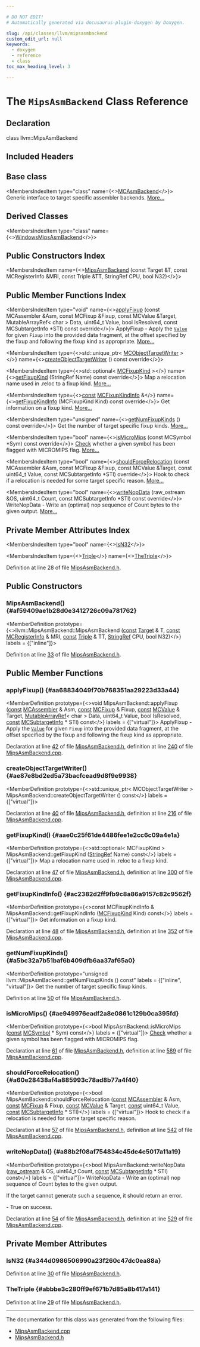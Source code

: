 ```yaml
---

# DO NOT EDIT!
# Automatically generated via docusaurus-plugin-doxygen by Doxygen.

slug: /api/classes/llvm/mipsasmbackend
custom_edit_url: null
keywords:
  - doxygen
  - reference
  - class
toc_max_heading_level: 3

---
```





# The `MipsAsmBackend` Class Reference

<DoxygenPage pluginConfig={pluginConfig}>



## Declaration

<CodeBlock>class llvm::MipsAsmBackend</CodeBlock>

## Included Headers

<IncludesList>
<IncludesListItem
  filePath="Target/Mips/MCTargetDesc/MipsAsmBackend.h"
  permalink="/docs/api/files/lib/lib/target/lib/target/mips/lib/target/mips/mctargetdesc/mipsasmbackend-h"
  isLocal="true" />
</IncludesList>

## Base class

<MembersIndex>

<MembersIndexItem
  type="class"
  name={<><a href="/docs/api/classes/llvm/mcasmbackend">MCAsmBackend</a></>}>
Generic interface to target specific assembler backends. <a href="/docs/api/classes/llvm/mcasmbackend/#details">More...</a>
</MembersIndexItem>

</MembersIndex>

## Derived Classes

<MembersIndex>

<MembersIndexItem
  type="class"
  name={<><a href="/docs/api/classes/anonymous-namespace-mipsasmbackend-cpp-/windowsmipsasmbackend">WindowsMipsAsmBackend</a></>}>
</MembersIndexItem>

</MembersIndex>

## Public Constructors Index

<MembersIndex>

<MembersIndexItem
  name={<><a href="#af59409ae1b28d0e3412726c09a781762">MipsAsmBackend</a> (const Target &amp;T, const MCRegisterInfo &amp;MRI, const Triple &amp;TT, StringRef CPU, bool N32)</>}>
</MembersIndexItem>

</MembersIndex>

## Public Member Functions Index

<MembersIndex>

<MembersIndexItem
  type="void"
  name={<><a href="#aa68834049f70b768351aa29223d33a44">applyFixup</a> (const MCAssembler &amp;Asm, const MCFixup &amp;Fixup, const MCValue &amp;Target, MutableArrayRef&lt; char &gt; Data, uint64&#95;t Value, bool IsResolved, const MCSubtargetInfo &#42;STI) const override</>}>
ApplyFixup - Apply the <code><a href="/docs/api/classes/llvm/value">Value</a></code> for given <code>Fixup</code> into the provided data fragment, at the offset specified by the fixup and following the fixup kind as appropriate. <a href="#aa68834049f70b768351aa29223d33a44">More...</a>
</MembersIndexItem>

<MembersIndexItem
  type={<>std::unique&#95;ptr&lt; <a href="/docs/api/classes/llvm/mcobjecttargetwriter">MCObjectTargetWriter</a> &gt;</>}
  name={<><a href="#ae87e8bd2ed5a73bacfcead9d8f9e9938">createObjectTargetWriter</a> () const override</>}>
</MembersIndexItem>

<MembersIndexItem
  type={<>std::optional&lt; <a href="/docs/api/namespaces/llvm/#a84cef097f15848752272d38769011f58">MCFixupKind</a> &gt;</>}
  name={<><a href="#aae0c25f61de4486fee1e2cc6c09a4e1a">getFixupKind</a> (StringRef Name) const override</>}>
Map a relocation name used in .reloc to a fixup kind. <a href="#aae0c25f61de4486fee1e2cc6c09a4e1a">More...</a>
</MembersIndexItem>

<MembersIndexItem
  type={<><a href="/docs/api/files/lib/lib/target/lib/target/aarch64/aarch64promoteconstant-cpp/#a90f8350fecae261c25be85d38b451bff">const</a> <a href="/docs/api/structs/llvm/mcfixupkindinfo">MCFixupKindInfo</a> &amp;</>}
  name={<><a href="#ac2382d2ff9fb9c8a86a9157c82c9562f">getFixupKindInfo</a> (MCFixupKind Kind) const override</>}>
Get information on a fixup kind. <a href="#ac2382d2ff9fb9c8a86a9157c82c9562f">More...</a>
</MembersIndexItem>

<MembersIndexItem
  type="unsigned"
  name={<><a href="#a5bc32a7b51baf6b409dfb6aa37af65a0">getNumFixupKinds</a> () const override</>}>
Get the number of target specific fixup kinds. <a href="#a5bc32a7b51baf6b409dfb6aa37af65a0">More...</a>
</MembersIndexItem>

<MembersIndexItem
  type="bool"
  name={<><a href="#ae949976eadf2a8e0861c129b0ca395fd">isMicroMips</a> (const MCSymbol &#42;Sym) const override</>}>
<a href="/docs/api/namespaces/llvm/check">Check</a> whether a given symbol has been flagged with MICROMIPS flag. <a href="#ae949976eadf2a8e0861c129b0ca395fd">More...</a>
</MembersIndexItem>

<MembersIndexItem
  type="bool"
  name={<><a href="#a60e28438af4a885993c78ad8b77a4f40">shouldForceRelocation</a> (const MCAssembler &amp;Asm, const MCFixup &amp;Fixup, const MCValue &amp;Target, const uint64&#95;t Value, const MCSubtargetInfo &#42;STI) override</>}>
Hook to check if a relocation is needed for some target specific reason. <a href="#a60e28438af4a885993c78ad8b77a4f40">More...</a>
</MembersIndexItem>

<MembersIndexItem
  type="bool"
  name={<><a href="#a88b2f08af754834c45de4e5017a11a19">writeNopData</a> (raw&#95;ostream &amp;OS, uint64&#95;t Count, const MCSubtargetInfo &#42;STI) const override</>}>
WriteNopData - Write an (optimal) nop sequence of Count bytes to the given output. <a href="#a88b2f08af754834c45de4e5017a11a19">More...</a>
</MembersIndexItem>

</MembersIndex>

## Private Member Attributes Index

<MembersIndex>

<MembersIndexItem
  type="bool"
  name={<><a href="#a344d0986506990a23f260c47dc0ea88a">IsN32</a></>}>
</MembersIndexItem>

<MembersIndexItem
  type={<><a href="/docs/api/classes/llvm/triple">Triple</a></>}
  name={<><a href="#abbbe3c280ff9ef671b7d85a8b417a141">TheTriple</a></>}>
</MembersIndexItem>

</MembersIndex>


Definition at line 28 of file <a href="/docs/api/files/lib/lib/target/lib/target/mips/lib/target/mips/mctargetdesc/mipsasmbackend-h">MipsAsmBackend.h</a>.

<SectionDefinition>

## Public Constructors

### MipsAsmBackend() {#af59409ae1b28d0e3412726c09a781762}

<MemberDefinition
  prototype={<>llvm::MipsAsmBackend::MipsAsmBackend (<a href="/docs/api/files/lib/lib/target/lib/target/aarch64/aarch64promoteconstant-cpp/#a90f8350fecae261c25be85d38b451bff">const</a> <a href="/docs/api/classes/llvm/target">Target</a> &amp; T, <a href="/docs/api/files/lib/lib/target/lib/target/aarch64/aarch64promoteconstant-cpp/#a90f8350fecae261c25be85d38b451bff">const</a> <a href="/docs/api/classes/llvm/mcregisterinfo">MCRegisterInfo</a> &amp; MRI, <a href="/docs/api/files/lib/lib/target/lib/target/aarch64/aarch64promoteconstant-cpp/#a90f8350fecae261c25be85d38b451bff">const</a> <a href="/docs/api/classes/llvm/triple">Triple</a> &amp; TT, <a href="/docs/api/classes/llvm/stringref">StringRef</a> CPU, bool N32)</>}
  labels = {["inline"]}>

Definition at line <a href="/docs/api/files/lib/lib/target/lib/target/mips/lib/target/mips/mctargetdesc/mipsasmbackend-h/#l00033">33</a> of file <a href="/docs/api/files/lib/lib/target/lib/target/mips/lib/target/mips/mctargetdesc/mipsasmbackend-h">MipsAsmBackend.h</a>.
</MemberDefinition>

</SectionDefinition>

<SectionDefinition>

## Public Member Functions

### applyFixup() {#aa68834049f70b768351aa29223d33a44}

<MemberDefinition
  prototype={<>void MipsAsmBackend::applyFixup (<a href="/docs/api/files/lib/lib/target/lib/target/aarch64/aarch64promoteconstant-cpp/#a90f8350fecae261c25be85d38b451bff">const</a> <a href="/docs/api/classes/llvm/mcassembler">MCAssembler</a> &amp; Asm, <a href="/docs/api/files/lib/lib/target/lib/target/aarch64/aarch64promoteconstant-cpp/#a90f8350fecae261c25be85d38b451bff">const</a> <a href="/docs/api/classes/llvm/mcfixup">MCFixup</a> &amp; Fixup, <a href="/docs/api/files/lib/lib/target/lib/target/aarch64/aarch64promoteconstant-cpp/#a90f8350fecae261c25be85d38b451bff">const</a> <a href="/docs/api/classes/llvm/mcvalue">MCValue</a> &amp; Target, <a href="/docs/api/classes/llvm/mutablearrayref">MutableArrayRef</a>&lt; char &gt; Data, uint64&#95;t Value, bool IsResolved, <a href="/docs/api/files/lib/lib/target/lib/target/aarch64/aarch64promoteconstant-cpp/#a90f8350fecae261c25be85d38b451bff">const</a> <a href="/docs/api/classes/llvm/mcsubtargetinfo">MCSubtargetInfo</a> &#42; STI) const</>}
  labels = {["virtual"]}>
ApplyFixup - Apply the <code><a href="/docs/api/classes/llvm/value">Value</a></code> for given <code>Fixup</code> into the provided data fragment, at the offset specified by the fixup and following the fixup kind as appropriate.

Declaration at line <a href="/docs/api/files/lib/lib/target/lib/target/mips/lib/target/mips/mctargetdesc/mipsasmbackend-h/#l00042">42</a> of file <a href="/docs/api/files/lib/lib/target/lib/target/mips/lib/target/mips/mctargetdesc/mipsasmbackend-h">MipsAsmBackend.h</a>, definition at line <a href="/docs/api/files/lib/lib/target/lib/target/mips/lib/target/mips/mctargetdesc/mipsasmbackend-cpp/#l00240">240</a> of file <a href="/docs/api/files/lib/lib/target/lib/target/mips/lib/target/mips/mctargetdesc/mipsasmbackend-cpp">MipsAsmBackend.cpp</a>.
</MemberDefinition>

### createObjectTargetWriter() {#ae87e8bd2ed5a73bacfcead9d8f9e9938}

<MemberDefinition
  prototype={<>std::unique&#95;ptr&lt; MCObjectTargetWriter &gt; MipsAsmBackend::createObjectTargetWriter () const</>}
  labels = {["virtual"]}>

Declaration at line <a href="/docs/api/files/lib/lib/target/lib/target/mips/lib/target/mips/mctargetdesc/mipsasmbackend-h/#l00040">40</a> of file <a href="/docs/api/files/lib/lib/target/lib/target/mips/lib/target/mips/mctargetdesc/mipsasmbackend-h">MipsAsmBackend.h</a>, definition at line <a href="/docs/api/files/lib/lib/target/lib/target/mips/lib/target/mips/mctargetdesc/mipsasmbackend-cpp/#l00216">216</a> of file <a href="/docs/api/files/lib/lib/target/lib/target/mips/lib/target/mips/mctargetdesc/mipsasmbackend-cpp">MipsAsmBackend.cpp</a>.
</MemberDefinition>

### getFixupKind() {#aae0c25f61de4486fee1e2cc6c09a4e1a}

<MemberDefinition
  prototype={<>std::optional&lt; MCFixupKind &gt; MipsAsmBackend::getFixupKind (<a href="/docs/api/classes/llvm/stringref">StringRef</a> Name) const</>}
  labels = {["virtual"]}>
Map a relocation name used in .reloc to a fixup kind.

Declaration at line <a href="/docs/api/files/lib/lib/target/lib/target/mips/lib/target/mips/mctargetdesc/mipsasmbackend-h/#l00047">47</a> of file <a href="/docs/api/files/lib/lib/target/lib/target/mips/lib/target/mips/mctargetdesc/mipsasmbackend-h">MipsAsmBackend.h</a>, definition at line <a href="/docs/api/files/lib/lib/target/lib/target/mips/lib/target/mips/mctargetdesc/mipsasmbackend-cpp/#l00300">300</a> of file <a href="/docs/api/files/lib/lib/target/lib/target/mips/lib/target/mips/mctargetdesc/mipsasmbackend-cpp">MipsAsmBackend.cpp</a>.
</MemberDefinition>

### getFixupKindInfo() {#ac2382d2ff9fb9c8a86a9157c82c9562f}

<MemberDefinition
  prototype={<>const MCFixupKindInfo &amp; MipsAsmBackend::getFixupKindInfo (<a href="/docs/api/namespaces/llvm/#a84cef097f15848752272d38769011f58">MCFixupKind</a> Kind) const</>}
  labels = {["virtual"]}>
Get information on a fixup kind.

Declaration at line <a href="/docs/api/files/lib/lib/target/lib/target/mips/lib/target/mips/mctargetdesc/mipsasmbackend-h/#l00048">48</a> of file <a href="/docs/api/files/lib/lib/target/lib/target/mips/lib/target/mips/mctargetdesc/mipsasmbackend-h">MipsAsmBackend.h</a>, definition at line <a href="/docs/api/files/lib/lib/target/lib/target/mips/lib/target/mips/mctargetdesc/mipsasmbackend-cpp/#l00352">352</a> of file <a href="/docs/api/files/lib/lib/target/lib/target/mips/lib/target/mips/mctargetdesc/mipsasmbackend-cpp">MipsAsmBackend.cpp</a>.
</MemberDefinition>

### getNumFixupKinds() {#a5bc32a7b51baf6b409dfb6aa37af65a0}

<MemberDefinition
  prototype="unsigned llvm::MipsAsmBackend::getNumFixupKinds () const"
  labels = {["inline", "virtual"]}>
Get the number of target specific fixup kinds.

Definition at line <a href="/docs/api/files/lib/lib/target/lib/target/mips/lib/target/mips/mctargetdesc/mipsasmbackend-h/#l00050">50</a> of file <a href="/docs/api/files/lib/lib/target/lib/target/mips/lib/target/mips/mctargetdesc/mipsasmbackend-h">MipsAsmBackend.h</a>.
</MemberDefinition>

### isMicroMips() {#ae949976eadf2a8e0861c129b0ca395fd}

<MemberDefinition
  prototype={<>bool MipsAsmBackend::isMicroMips (<a href="/docs/api/files/lib/lib/target/lib/target/aarch64/aarch64promoteconstant-cpp/#a90f8350fecae261c25be85d38b451bff">const</a> <a href="/docs/api/classes/llvm/mcsymbol">MCSymbol</a> &#42; Sym) const</>}
  labels = {["virtual"]}>
<a href="/docs/api/namespaces/llvm/check">Check</a> whether a given symbol has been flagged with MICROMIPS flag.

Declaration at line <a href="/docs/api/files/lib/lib/target/lib/target/mips/lib/target/mips/mctargetdesc/mipsasmbackend-h/#l00061">61</a> of file <a href="/docs/api/files/lib/lib/target/lib/target/mips/lib/target/mips/mctargetdesc/mipsasmbackend-h">MipsAsmBackend.h</a>, definition at line <a href="/docs/api/files/lib/lib/target/lib/target/mips/lib/target/mips/mctargetdesc/mipsasmbackend-cpp/#l00589">589</a> of file <a href="/docs/api/files/lib/lib/target/lib/target/mips/lib/target/mips/mctargetdesc/mipsasmbackend-cpp">MipsAsmBackend.cpp</a>.
</MemberDefinition>

### shouldForceRelocation() {#a60e28438af4a885993c78ad8b77a4f40}

<MemberDefinition
  prototype={<>bool MipsAsmBackend::shouldForceRelocation (<a href="/docs/api/files/lib/lib/target/lib/target/aarch64/aarch64promoteconstant-cpp/#a90f8350fecae261c25be85d38b451bff">const</a> <a href="/docs/api/classes/llvm/mcassembler">MCAssembler</a> &amp; Asm, <a href="/docs/api/files/lib/lib/target/lib/target/aarch64/aarch64promoteconstant-cpp/#a90f8350fecae261c25be85d38b451bff">const</a> <a href="/docs/api/classes/llvm/mcfixup">MCFixup</a> &amp; Fixup, <a href="/docs/api/files/lib/lib/target/lib/target/aarch64/aarch64promoteconstant-cpp/#a90f8350fecae261c25be85d38b451bff">const</a> <a href="/docs/api/classes/llvm/mcvalue">MCValue</a> &amp; Target, <a href="/docs/api/files/lib/lib/target/lib/target/aarch64/aarch64promoteconstant-cpp/#a90f8350fecae261c25be85d38b451bff">const</a> uint64&#95;t Value, <a href="/docs/api/files/lib/lib/target/lib/target/aarch64/aarch64promoteconstant-cpp/#a90f8350fecae261c25be85d38b451bff">const</a> <a href="/docs/api/classes/llvm/mcsubtargetinfo">MCSubtargetInfo</a> &#42; STI)</>}
  labels = {["virtual"]}>
Hook to check if a relocation is needed for some target specific reason.

Declaration at line <a href="/docs/api/files/lib/lib/target/lib/target/mips/lib/target/mips/mctargetdesc/mipsasmbackend-h/#l00057">57</a> of file <a href="/docs/api/files/lib/lib/target/lib/target/mips/lib/target/mips/mctargetdesc/mipsasmbackend-h">MipsAsmBackend.h</a>, definition at line <a href="/docs/api/files/lib/lib/target/lib/target/mips/lib/target/mips/mctargetdesc/mipsasmbackend-cpp/#l00542">542</a> of file <a href="/docs/api/files/lib/lib/target/lib/target/mips/lib/target/mips/mctargetdesc/mipsasmbackend-cpp">MipsAsmBackend.cpp</a>.
</MemberDefinition>

### writeNopData() {#a88b2f08af754834c45de4e5017a11a19}

<MemberDefinition
  prototype={<>bool MipsAsmBackend::writeNopData (<a href="/docs/api/classes/llvm/raw-ostream">raw&#95;ostream</a> &amp; OS, uint64&#95;t Count, <a href="/docs/api/files/lib/lib/target/lib/target/aarch64/aarch64promoteconstant-cpp/#a90f8350fecae261c25be85d38b451bff">const</a> <a href="/docs/api/classes/llvm/mcsubtargetinfo">MCSubtargetInfo</a> &#42; STI) const</>}
  labels = {["virtual"]}>
WriteNopData - Write an (optimal) nop sequence of Count bytes to the given output.

If the target cannot generate such a sequence, it should return an error.


<SectionUser title="Returns">
- True on success.
</SectionUser>

Declaration at line <a href="/docs/api/files/lib/lib/target/lib/target/mips/lib/target/mips/mctargetdesc/mipsasmbackend-h/#l00054">54</a> of file <a href="/docs/api/files/lib/lib/target/lib/target/mips/lib/target/mips/mctargetdesc/mipsasmbackend-h">MipsAsmBackend.h</a>, definition at line <a href="/docs/api/files/lib/lib/target/lib/target/mips/lib/target/mips/mctargetdesc/mipsasmbackend-cpp/#l00529">529</a> of file <a href="/docs/api/files/lib/lib/target/lib/target/mips/lib/target/mips/mctargetdesc/mipsasmbackend-cpp">MipsAsmBackend.cpp</a>.
</MemberDefinition>

</SectionDefinition>

<SectionDefinition>

## Private Member Attributes

### IsN32 {#a344d0986506990a23f260c47dc0ea88a}

<MemberDefinition
  prototype="bool llvm::MipsAsmBackend::IsN32">

Definition at line <a href="/docs/api/files/lib/lib/target/lib/target/mips/lib/target/mips/mctargetdesc/mipsasmbackend-h/#l00030">30</a> of file <a href="/docs/api/files/lib/lib/target/lib/target/mips/lib/target/mips/mctargetdesc/mipsasmbackend-h">MipsAsmBackend.h</a>.
</MemberDefinition>

### TheTriple {#abbbe3c280ff9ef671b7d85a8b417a141}

<MemberDefinition
  prototype="Triple llvm::MipsAsmBackend::TheTriple">

Definition at line <a href="/docs/api/files/lib/lib/target/lib/target/mips/lib/target/mips/mctargetdesc/mipsasmbackend-h/#l00029">29</a> of file <a href="/docs/api/files/lib/lib/target/lib/target/mips/lib/target/mips/mctargetdesc/mipsasmbackend-h">MipsAsmBackend.h</a>.
</MemberDefinition>

</SectionDefinition>

<hr/>

The documentation for this class was generated from the following files:

<ul>
<li><a href="/docs/api/files/lib/lib/target/lib/target/mips/lib/target/mips/mctargetdesc/mipsasmbackend-cpp">MipsAsmBackend.cpp</a></li>
<li><a href="/docs/api/files/lib/lib/target/lib/target/mips/lib/target/mips/mctargetdesc/mipsasmbackend-h">MipsAsmBackend.h</a></li>
</ul>

</DoxygenPage>
